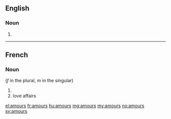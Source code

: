 ==English==

===Noun===
{{head|en|plural}}

# {{plural of|amour|lang=en|nocat=1}}

----

==French==

===Noun===
{{head|fr|plural}} (''f'' in the plural, ''m'' in the singular)

# {{plural of|amour|lang=fr|nocat=1}}
# love affairs

[[el:amours]]
[[fr:amours]]
[[hu:amours]]
[[mg:amours]]
[[my:amours]]
[[no:amours]]
[[sv:amours]]